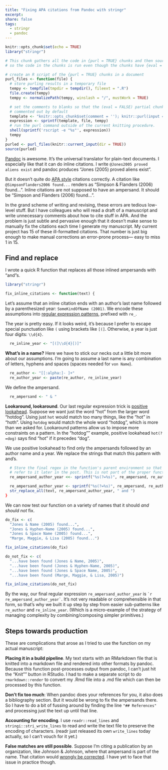 ```yaml
---
title: "Fixing APA citations from Pandoc with stringr"
excerpt:
share: false
tags:
  - stringr
  - pandoc
---
```


```r
knitr::opts_chunk$set(echo = TRUE)
library("stringr")
```

```r
# This chunk gathers all the code in {purl = TRUE} chunks and then sources them,
# so the code in the chunks is run even though the chunks have {eval = FALSE}.

# create an R script of the {purl = TRUE} chunks in a document
purl_files <- function(file) {
  # store purling results in a temporary file
  tempy <- tempfile(tmpdir = tempdir(), fileext = ".R")
  file.create(tempy)
  tempy <- normalizePath(tempy, winslash = "/", mustWork = TRUE)

  # set the comments to blanks so that the (eval = FALSE) partial chunks are not
  # commented out by default
  template <- "knitr::opts_chunk$set(comment = ''); knitr::purl(input = '%s', output = '%s', documentation = 0, quiet = FALSE)"
  expression <- sprintf(template, file, tempy)
  # run the purl command outside of the current knitting procedure.
  shell(sprintf('rscript -e "%s"', expression))
  tempy
}
purled <- purl_files(knitr::current_input(dir = TRUE))
source(purled)
```

[Pandoc][pandoc-home] is awesome. It's the universal translator for plain-text
documents. I especially like that it can do inline citations. I write
`@Jones2005 proved aliens exist` and pandoc produces "Jones (2005) proved
aliens exist".

But it doesn't quite do [APA style][apa-owl] citations correctly. A citation
like `@SimpsonFlanders2006 found...` renders as "Simpson & Flanders (2006)
found...". Inline citations are not supposed to have an ampersand. It should be
"Simpson and Flanders (2006) found...".

In the grand scheme of writing and revising, these errors are tedious low-level 
stuff. But I have colleagues who will read a draft of a manuscript and
write unnecessary comments about how to cite stuff in APA. And the problem is
just subtle and pervasive enough that it doesn't make sense to manually fix
the citations each time I generate my manuscript. My current project has 15 of
these ill-formatted citations. That number is just big enough to make manual
corrections an error-prone process--- easy to miss 1 in 15.

## Find and replace

I wrote a quick R function that replaces all those inlined ampersands with
"and"s. 

```r
library("stringr")

fix_inline_citations <- function(text) {
```

Let's assume that an inline citation ends with an author's last name followed
by a parenthesized year: `SomeKindOfName (2001)`. We encode these assumptions
into [regular expression patterns][r-regex], prefixed with `re_`.

The year is pretty easy. If it looks weird, it's because I prefer to escape
special punctuation like `(` using brackets like `[(]`. Otherwise, a year is
just four digits: `\\d{4}`.

```r
  re_inline_year <- "[(]\\d{4}[)]"
```

**What's in a name?** Here we have to stick our necks out a little bit more about
our assumptions. I'm going to assume a last name is any combination of letters,
hyphens and spaces (spaces needed for `von Name`).

```r
  re_author <- "[[:alpha:]- ]+"
  re_author_year <- paste(re_author, re_inline_year)
```

We define the ampersand.

```r
  re_ampersand <- " & "
```

**Lookaround, lookaround**. Our last regular expression trick is [positive lookahead][regex-lookaround]. 
Suppose we want just the word "hot" from the larger word "hotdog".
Using just `hot` would match too many things, like the "hot" in "hoth". Using
`hotdog` would match the whole word "hotdog", which is more than we asked for.
Lookaround patterns allow us to impose more constraints on a pattern.
In the "hotdog"" example, positive lookahead `hot(?=dog)` says find "hot" if it
precedes "dog".

We use positive lookahead to find only the ampersands followed by an author name
and a year. We replace the strings that match this pattern with and's.

```r
  # Store the final regex in the function's parent environment so that I can
  # refer to it later in the post. This is not part of the proper function.
  re_ampersand_author_year <<- sprintf("%s(?=%s)", re_ampersand, re_author_year)  
```

```r
  re_ampersand_author_year <- sprintf("%s(?=%s)", re_ampersand, re_author_year)  
  str_replace_all(text, re_ampersand_author_year, " and ")
}
```

We can now test our function on a variety of names that it should _and should
not_ fix.

```r
do_fix <- c(
  "Jones & Name (2005) found...",
  "Jones & Hyphen-Name (2005) found...",
  "Jones & Space Name (2005) found...",
  "Marge, Maggie, & Lisa (2005) found...")

fix_inline_citations(do_fix)

do_not_fix <- c(
  "...have been found (Jones & Name, 2005)",
  "...have been found (Jones & Hyphen-Name, 2005)",
  "...have been found (Jones & Space Name, 2005)",
  "...have been found (Marge, Maggie, & Lisa, 2005)")  

fix_inline_citations(do_not_fix)
```

By the way, our final regular expression `re_ampersand_author_year` is 
`` `r re_ampersand_author_year` ``. It's not very readable or comprehensible in
that form, so that's why we built it up step by step from easier sub-patterns
like `re_author` and `re_inline_year`. (Which is a micro-example of the strategy
of managing complexity by combining/composing simpler primitives.)

## Steps towards production

These are complications that arose as I tried to use the function on my actual
manuscript:

**Placing it in a build pipeline**. My text starts with an RMarkdown file
that is knitted into a markdown file and rendered into other formats by
pandoc. Because this function post-processes output from pandoc, I can't
just hit the "Knit"" button in RStudio. I had to make a separate script to
do `rmarkdown::render` to convert my .Rmd file into a .md file which can then be
processed by this function.

**Don't fix too much**: When pandoc does your references for you, it also does
a bibliography section. But it would be wrong to fix the ampersands there. So
I have to do a bit of fussing around by finding the line `"## References"` and
processing just the text up until that line.

**Accounting for encoding**. I use `readr::read_lines` and
`stringi::stri_write_lines` to read and write the text file to preserve the
encoding of characters. (readr just released its own `write_lines` today
actually, so I can't vouch for it yet.)

**False matches are still possible**. Suppose I'm citing a publication by an
organization, like Johnson & Johnson, where that ampersand is part of the name.
That citation would [wrongly be corrected][pandoc-issue]. I have yet to face
that issue in practice though.


[pandoc-home]: http://pandoc.org/ "pandoc: a universal document converter"
[apa-owl]: https://owl.english.purdue.edu/owl/section/2/10/ "Purdue Online Writing Lab: APA Style" 
[r-regex]: https://stat.ethz.ch/R-manual/R-devel/library/base/html/regex.html "R manual page on regular expressions"
[regex-lookaround]: http://www.regular-expressions.info/lookaround.html "Lookaround patterns in regular expressions"
[pandoc-issue]: https://github.com/jgm/pandoc-citeproc/issues/177#issuecomment-144743188 "Github issue: Joining author names in text and in parentheses"
